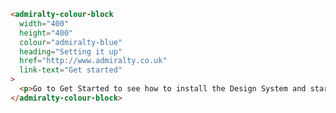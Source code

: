 ```html
<admiralty-colour-block
  width="400"
  height="400"
  colour="admiralty-blue"
  heading="Setting it up"
  href="http://www.admiralty.co.uk"
  link-text="Get started"
>
  <p>Go to Get Started to see how to install the Design System and start using it in your builds.</p>
</admiralty-colour-block>
```

